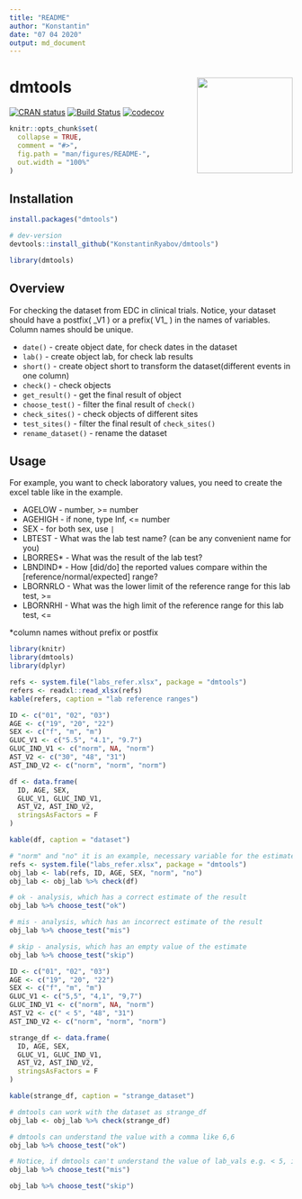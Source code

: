 ```yaml
---
title: "README"
author: "Konstantin"
date: "07 04 2020"
output: md_document
---
```

# dmtools  <img src='man/figures/logo.png' align="right" height="170" />
[![CRAN status](https://www.r-pkg.org/badges/version/dmtools)](https://CRAN.R-project.org/package=dmtools)
[![Build Status](https://travis-ci.com/chachabooms/dmtools.svg?token=pmH5ZxVz4xaZTjx5TDKs&branch=master)](https://travis-ci.com/chachabooms/dmtools) [![codecov](https://codecov.io/gh/chachabooms/dmtools/branch/master/graph/badge.svg?token=AEKUFWUUXZ)](https://codecov.io/gh/chachabooms/dmtools)

```r
knitr::opts_chunk$set(
  collapse = TRUE,
  comment = "#>",
  fig.path = "man/figures/README-",
  out.width = "100%"
)
```

## Installation
```r
install.packages("dmtools")

# dev-version
devtools::install_github("KonstantinRyabov/dmtools")

library(dmtools)
```

## Overview
For checking the dataset from EDC in clinical trials. 
Notice, your dataset should have a postfix( \_V1 ) or a prefix( V1\_ ) in the names of variables. Column names should be unique.

* `date()` - create object date, for check dates in the dataset
* `lab()` - create object lab, for check lab results
* `short()` - create object short to transform the dataset(different events in one column)
* `check()` - check objects
* `get_result()` - get the final result of object
* `choose_test()` - filter the final result of `check()`
* `check_sites()` - check objects of different sites
* `test_sites()` - filter the final result of `check_sites()`
* `rename_dataset()` - rename the dataset

## Usage

For example, you want to check laboratory values, you need to create the excel table like in the example.  

* AGELOW - number, >= number
* AGEHIGH - if none, type Inf, <= number  
* SEX - for both sex, use `|`
* LBTEST - What was the lab test name? (can be any convenient name for you)
* LBORRES* - What was the result of the lab test?
* LBNDIND* - How [did/do] the reported values compare within the [reference/normal/expected] range?
* LBORNRLO - What was the lower limit of the reference range for this lab test, >= 
* LBORNRHI - What was the high limit of the reference range for this lab test, <=

*column names without prefix or postfix

```r
library(knitr)
library(dmtools)
library(dplyr)

refs <- system.file("labs_refer.xlsx", package = "dmtools")
refers <- readxl::read_xlsx(refs)
kable(refers, caption = "lab reference ranges")
```


```r

ID <- c("01", "02", "03")
AGE <- c("19", "20", "22")
SEX <- c("f", "m", "m")
GLUC_V1 <- c("5.5", "4.1", "9.7")
GLUC_IND_V1 <- c("norm", NA, "norm")
AST_V2 <- c("30", "48", "31")
AST_IND_V2 <- c("norm", "norm", "norm")

df <- data.frame(
  ID, AGE, SEX,
  GLUC_V1, GLUC_IND_V1,
  AST_V2, AST_IND_V2,
  stringsAsFactors = F
)

kable(df, caption = "dataset")
```


```r
# "norm" and "no" it is an example, necessary variable for the estimate, get from the dataset
refs <- system.file("labs_refer.xlsx", package = "dmtools")
obj_lab <- lab(refs, ID, AGE, SEX, "norm", "no")
obj_lab <- obj_lab %>% check(df)

# ok - analysis, which has a correct estimate of the result
obj_lab %>% choose_test("ok")

# mis - analysis, which has an incorrect estimate of the result
obj_lab %>% choose_test("mis")

# skip - analysis, which has an empty value of the estimate
obj_lab %>% choose_test("skip")
```

```r

ID <- c("01", "02", "03")
AGE <- c("19", "20", "22")
SEX <- c("f", "m", "m")
GLUC_V1 <- c("5,5", "4,1", "9,7")
GLUC_IND_V1 <- c("norm", NA, "norm")
AST_V2 <- c(" < 5", "48", "31")
AST_IND_V2 <- c("norm", "norm", "norm")

strange_df <- data.frame(
  ID, AGE, SEX,
  GLUC_V1, GLUC_IND_V1,
  AST_V2, AST_IND_V2,
  stringsAsFactors = F
)

kable(strange_df, caption = "strange_dataset")
```

```r
# dmtools can work with the dataset as strange_df
obj_lab <- obj_lab %>% check(strange_df)

# dmtools can understand the value with a comma like 6,6 
obj_lab %>% choose_test("ok")

# Notice, if dmtools can't understand the value of lab_vals e.g. < 5, it puts Inf in the vals_to_dbl
obj_lab %>% choose_test("mis")

obj_lab %>% choose_test("skip")
```

